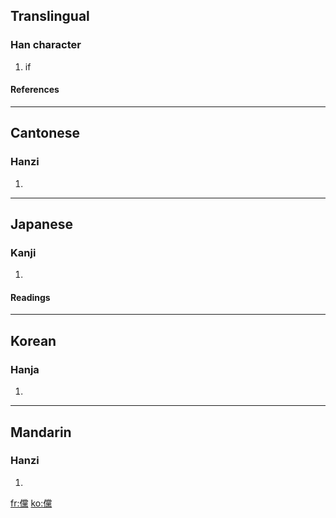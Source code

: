 {{see|傥}}

==Translingual==
===Han character===
{{Han char|rad=人|as=20|sn=22|four=2923<sub>1</sub>|canj=人火月火 (OFBF)}}
# if
====References====
{{Han ref|kx=0122.040|dkj=01323|dj=0257.100|hdz=10239.140|uh=513B|ud=20795|bh=C56C|bd=50540}}
----
==Cantonese==
===Hanzi===
{{yue-hanzi|jyut=|y=tong2}}
# {{defn|Cantonese}}
----
==Japanese==
===Kanji===
{{ja-kanji|grade=|rs=人20}}
# {{defn|Japanese}}
====Readings====
{{ja-readings|on=[[とう]] (tō)|kun=[[すぐれる]] (sugureru), [[もし]] (moshi), [[あるいわ]] (aruiwa)}}
----
==Korean==
===Hanja===
{{ko-hanja|hangeul=당|rv=dang|mr=tang}}
# {{defn|Korean}}
----
==Mandarin==
===Hanzi===
{{cmn-hanzi|sim=傥|pin=[[tǎng]] (tang3)|wg=t'ang<sup>3</sup>}}
# {{defn|Mandarin}}

[[fr:儻]]
[[ko:儻]]